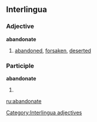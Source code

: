 ==Interlingua==

===Adjective===
'''abandonate'''

# [[abandoned]], [[forsaken]], [[deserted]]

===Participle===
'''abandonate'''

# {{ia-form of|abandon|ate}}

[[Category:Interlingua adjectives]]

[[ru:abandonate]]